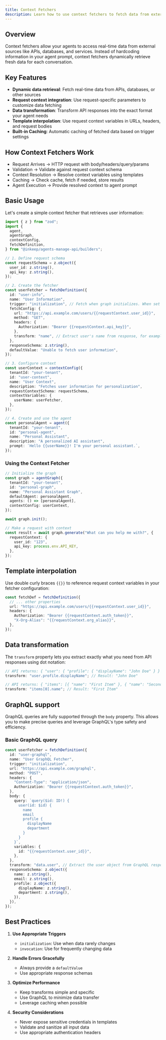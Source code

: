 ```yaml
---
title: Context Fetchers
description: Learn how to use context fetchers to fetch data from external sources and make it available to your agents
---
```


## Overview

Context fetchers allow your agents to access real-time data from external sources like APIs, databases, and services. Instead of hardcoding information in your agent prompt, context fetchers dynamically retrieve fresh data for each conversation.

## Key Features

- **Dynamic data retrieval**: Fetch real-time data from APIs, databases, or other sources
- **Request context integration**: Use request-specific parameters to customize data fetching
- **Data transformation**: Transform API responses into the exact format your agent needs
- **Template interpolation**: Use request context variables in URLs, headers, and request bodies
- **Built-in Caching**: Automatic caching of fetched data based on trigger settings

## How Context Fetchers Work

- Request Arrives → HTTP request with body/headers/query/params
- Validation → Validate against request context schema
- Context Resolution → Resolve context variables using templates
- Caching → Check cache, fetch if needed, store results
- Agent Execution → Provide resolved context to agent prompt

## Basic Usage

Let's create a simple context fetcher that retrieves user information:

```typescript
import { z } from "zod";
import {
  agent,
  agentGraph,
  contextConfig,
  fetchDefinition,
} from "@inkeep/agents-manage-api/builders";

// 1. Define request schema
const requestSchema = z.object({
  user_id: z.string(),
  api_key: z.string(),
});

// 2. Create the fetcher
const userFetcher = fetchDefinition({
  id: "user-info",
  name: "User Information",
  trigger: "initialization", // Fetch when graph initializes. When set to "invocation", the fetch will be executed every time the graph is invoked.
  fetchConfig: {
    url: "https://api.example.com/users/{{requestContext.user_id}}",
    method: "GET",
    headers: {
      Authorization: "Bearer {{requestContext.api_key}}",
    },
    transform: "name", // Extract user's name from response, for example if the response is { "name": "John Doe" }, the transform will return "John Doe"
  },
  responseSchema: z.string(),
  defaultValue: "Unable to fetch user information",
});

// 3. Configure context
const userContext = contextConfig({
  tenantId: "your-tenant",
  id: "user-context",
  name: "User Context",
  description: "Fetches user information for personalization",
  requestContextSchema: requestSchema,
  contextVariables: {
    userName: userFetcher,
  },
});

// 4. Create and use the agent
const personalAgent = agent({
  tenantId: "your-tenant",
  id: "personal-agent",
  name: "Personal Assistant",
  description: "A personalized AI assistant",
  prompt: `Hello {{userName}}! I'm your personal assistant.`,
});
```

### Using the Context Fetcher

```typescript
// Initialize the graph
const graph = agentGraph({
  tenantId: "your-tenant",
  id: "personal-graph",
  name: "Personal Assistant Graph",
  defaultAgent: personalAgent,
  agents: () => [personalAgent],
  contextConfig: userContext,
});

await graph.init();

// Make a request with context
const result = await graph.generate("What can you help me with?", {
  requestContext: {
    user_id: "123",
    api_key: process.env.API_KEY,
  },
});
```

## Template interpolation

Use double curly braces `{{}}` to reference request context variables in your fetcher configuration:

```typescript
const fetchDef = fetchDefinition({
  // ... other properties
  url: "https://api.example.com/users/{{requestContext.user_id}}",
  headers: {
    Authorization: "Bearer {{requestContext.auth_token}}",
    "X-Org-Alias": "{{requestContext.org_alias}}",
  },
});
```

## Data transformation

The `transform` property lets you extract exactly what you need from API responses using dot notation:

```typescript
// API returns: { "user": { "profile": { "displayName": "John Doe" } } }
transform: "user.profile.displayName"; // Result: "John Doe"

// API returns: { "items": [{ "name": "First Item" }, { "name": "Second Item" }] }
transform: "items[0].name"; // Result: "First Item"
```

## GraphQL support

GraphQL queries are fully supported through the `body` property. This allows you to make precise queries and leverage GraphQL's type safety and efficiency.

### Basic GraphQL query

```typescript
const userFetcher = fetchDefinition({
  id: "user-graphql",
  name: "User GraphQL Fetcher",
  trigger: "initialization",
  url: "https://api.example.com/graphql",
  method: "POST",
  headers: {
    "Content-Type": "application/json",
    Authorization: "Bearer {{requestContext.auth_token}}",
  },
  body: {
    query: `query($id: ID!) { 
      user(id: $id) { 
        name 
        email 
        profile {
          displayName
          department
        }
      } 
    }`,
    variables: {
      id: "{{requestContext.user_id}}",
    },
  },
  transform: "data.user", // Extract the user object from GraphQL response
  responseSchema: z.object({
    name: z.string(),
    email: z.string(),
    profile: z.object({
      displayName: z.string(),
      department: z.string(),
    }),
  }),
});
```

## Best Practices

1. **Use Appropriate Triggers**
   - `initialization`: Use when data rarely changes
   - `invocation`: Use for frequently changing data

2. **Handle Errors Gracefully**
   - Always provide a `defaultValue`
   - Use appropriate response schemas

3. **Optimize Performance**
   - Keep transforms simple and specific
   - Use GraphQL to minimize data transfer
   - Leverage caching when possible

4. **Security Considerations**
   - Never expose sensitive credentials in templates
   - Validate and sanitize all input data
   - Use appropriate authentication headers